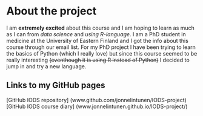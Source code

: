 # About the project

I am **extremely excited** about this course and I am hoping to learn as much as I can from *data science* and *using R-language*. I am a PhD student in medicine at the University of Eastern Finland and I got the info about this course through our email list. For my PhD project I have been trying to learn the basics of Python (which I really love) but since this course seemed to be really interesting ~~(eventhough it is using R instead of Python)~~ I decided to jump in and try a new language.

## Links to my GitHub pages 

[GitHub IODS repository] (www.github.com/jonnelintunen/IODS-project)  
[GitHub IODS course diary] (www.jonnelintunen.github.io/IODS-project/)
